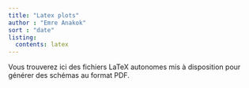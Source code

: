 ---
title: "Latex plots"
author : "Emre Anakok"
sort : "date"
listing:
  contents: latex
---

Vous trouverez ici des fichiers LaTeX autonomes mis à disposition pour générer des schémas au format PDF.
